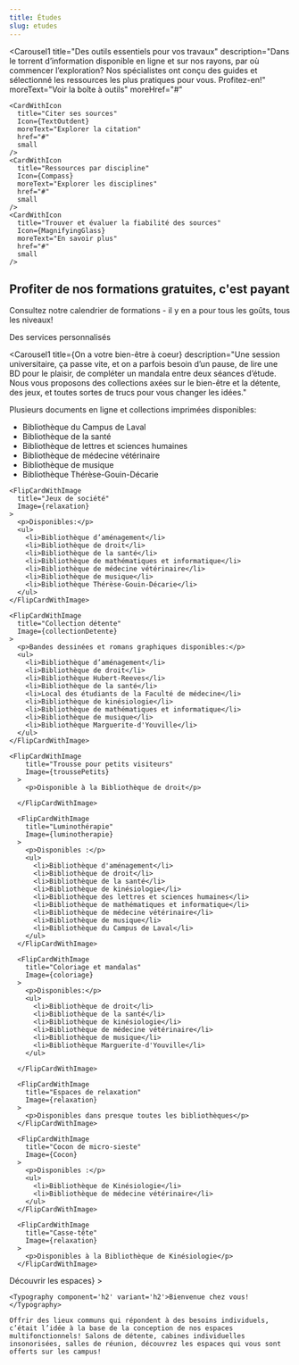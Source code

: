```yaml
---
title: Études
slug: etudes
---
```




<SuperHero
  title="On inspire la réussite"
  imageName='etudes'
/>

<Section>

  <Carousel1 
    title="Des outils essentiels pour vos travaux"
    description="Dans le torrent d’information disponible en ligne et sur nos rayons, par où commencer l’exploration? Nos spécialistes ont conçu des guides et sélectionné les ressources les plus pratiques pour vous. Profitez-en!"
    moreText="Voir la boîte à outils"
    moreHref="#"
  >
    <CardWithIcon
      title="Citer ses sources"
      Icon={TextOutdent}
      moreText="Explorer la citation"
      href="#"
      small
    />
    <CardWithIcon
      title="Ressources par discipline"
      Icon={Compass}
      moreText="Explorer les disciplines"
      href="#"
      small
    />
    <CardWithIcon
      title="Trouver et évaluer la fiabilité des sources"
      Icon={MagnifyingGlass}
      moreText="En savoir plus"
      href="#"
      small
    />
  </Carousel1>

</Section>

<Section bg="bleu100">

  ## Profiter de nos formations gratuites, c'est payant

  Consultez notre calendrier de formations - il y en a pour tous les goûts, tous les niveaux!

  <ListeFormations moreText="Toutes nos formations" moreLink="https://calendrier.bib.umontreal.ca/calendar?cid=7690&t=m&d=0000-00-00&cal=7690&inc=0" />

</Section>

<Section bg='vertFonce'>

  <Typography component="h2" variant="display5"> Des services personnalisés</Typography>


  <RichList bg="vertFonce">
    <RichListItemWithLink 
      title="Accueil en bibliothèque"
      description="Notre équipe est présente en bibliothèques pour répondre à vos questions sur place - passez nous voir au comptoir!"
      href="#"
      color="vertFonce"
    />
    <RichListItemWithLink 
      title="Clavardage"
      description="Même à distance, notre équipe est à un clic pour répondre à vos questions, vous aider à repérer un document, utiliser les ressources des bibliothèques ou vous offrir un soutien informatique."
      href="#"
      color="vertFonce"
    />
    <RichListItemWithLink 
      title="Rendez-vous avec nos spécialistes"
      description="Notre équipe propose une formation et un soutien individuels. Approfondissez les notions à votre rythme dans une ambiance accueillante."
      href="#"
      color="vertFonce"
    />
    <RichListItemWithLink 
      title="Services pour les cycles supérieurs"
      description="Jumelage avec un bibliothécaire, dépôt dans Papyrus, mise en page dans Word, matinées de rédaction, nous vous proposons une gamme de services pour vous épauler dans votre processus de rédaction."
      href="#"
      color="vertFonce"
    />
    <RichListItemWithLink 
      title="Service Accessibilité"
      description="L’accès à la documentation dont vous avez besoin est notre priorité. Profitez également d’un soutien, d’équipements et de logiciels adaptés pour vous accompagner dans votre parcours universitaire."
      href="#"
      color="vertFonce"
    />
  </RichList>

</Section>

<Section>
  <Carousel1
    title="Problème informatique? Pas de panique!"
    description="Accès hors campus, authentification, impression, numérisation, prêt d’ordinateurs ou de tablettes; nos comptoirs, nos services et nos spécialistes vous sont accessibles à l’année!"
    moreText="Consulter la documentation sur le proxy"
    moreHref="#"
  >
    <CardWithIcon
      color="rose300"
      title="Accès à distance aux ressources électroniques (PROXY)"
      Icon={Laptop}
      moreText="Consulter la documentation"
      href="#"
      small
    />
    <CardWithIcon
      color="rose300"
      title="Utilisation des outils bureautiques"
      Icon={MicrosoftWordLogo}
      moreText="Consulter la documentation"
      href="#"
      small
    />
    <CardWithIcon
      color="rose300"
      title="Installation et configuration de logiciels"
      Icon={DownloadSimple}
      moreText="Consulter la documentation"
      href="#"
      small
    />
    <CardWithIcon
      color="rose300"
      title="Connexion à distance aux logiciels"
      Icon={Plugs}
      moreText="Consulter la documentation"
      href="#"
      small
    />
  </Carousel1>

</Section>

<Section bg="bleu100">

  <Carousel1
    title={<Typography component="h2">On a votre bien-être à coeur</Typography>}
    description="Une session universitaire, ça passe vite, et on a parfois besoin d’un pause, de lire une BD pour le plaisir, de compléter un mandala entre deux séances d’étude. Nous vous proposons des collections axées sur le bien-être et la détente, des jeux, et toutes sortes de trucs pour vous changer les idées."
  >
   <FlipCardWithImage
      title="Collection bien être"
      Image={collectionBienEtre}
    >
      <p>Plusieurs documents en ligne et collections imprimées disponibles:</p>
      <ul>
      <li>Bibliothèque du Campus de Laval</li>
      <li>Bibliothèque de la santé</li>
      <li>Bibliothèque de lettres et sciences humaines</li>
      <li>Bibliothèque de médecine vétérinaire</li>
      <li>Bibliothèque de musique</li>
      <li>Bibliothèque Thérèse-Gouin-Décarie</li>
      </ul>
    </FlipCardWithImage>

    <FlipCardWithImage
      title="Jeux de société"
      Image={relaxation}
    >
      <p>Disponibles:</p>
      <ul>
        <li>Bibliothèque d’aménagement</li>
        <li>Bibliothèque de droit</li>
        <li>Bibliothèque de la santé</li>
        <li>Bibliothèque de mathématiques et informatique</li>
        <li>Bibliothèque de médecine vétérinaire</li>
        <li>Bibliothèque de musique</li>
        <li>Bibliothèque Thérèse-Gouin-Décarie</li>
      </ul>
    </FlipCardWithImage>

    <FlipCardWithImage
      title="Collection détente"
      Image={collectionDetente}
    >
      <p>Bandes dessinées et romans graphiques disponibles:</p>
      <ul>
        <li>Bibliothèque d’aménagement</li>
        <li>Bibliothèque de droit</li>
        <li>Bibliothèque Hubert-Reeves</li>
        <li>Bibliothèque de la santé</li>
        <li>Local des étudiants de la Faculté de médecine</li>
        <li>Bibliothèque de kinésiologie</li>
        <li>Bibliothèque de mathématiques et informatique</li>
        <li>Bibliothèque de musique</li>
        <li>Bibliothèque Marguerite-d'Youville</li>
      </ul>
    </FlipCardWithImage>

    <FlipCardWithImage
        title="Trousse pour petits visiteurs"
        Image={troussePetits}
      >
        <p>Disponible à la Bibliothèque de droit</p>
        
      </FlipCardWithImage>

      <FlipCardWithImage
        title="Luminothérapie"
        Image={luminotherapie}
      >
        <p>Disponibles :</p>
        <ul>
          <li>Bibliothèque d'aménagement</li>
          <li>Bibliothèque de droit</li>
          <li>Bibliothèque de la santé</li>
          <li>Bibliothèque de kinésiologie</li>
          <li>Bibliothèque des lettres et sciences humaines</li>
          <li>Bibliothèque de mathématiques et informatique</li>
          <li>Bibliothèque de médecine vétérinaire</li>
          <li>Bibliothèque de musique</li>
          <li>Bibliothèque du Campus de Laval</li>
        </ul>
      </FlipCardWithImage>

      <FlipCardWithImage
        title="Coloriage et mandalas"
        Image={coloriage}
      >
        <p>Disponibles:</p>
        <ul>
          <li>Bibliothèque de droit</li>
          <li>Bibliothèque de la santé</li>
          <li>Bibliothèque de kinésiologie</li>
          <li>Bibliothèque de médecine vétérinaire</li>
          <li>Bibliothèque de musique</li>
          <li>Bibliothèque Marguerite-d'Youville</li>
        </ul>

      </FlipCardWithImage>

      <FlipCardWithImage
        title="Espaces de relaxation"
        Image={relaxation}
      >
        <p>Disponibles dans presque toutes les bibliothèques</p>
      </FlipCardWithImage>
            
      <FlipCardWithImage
        title="Cocon de micro-sieste"
        Image={Cocon}
      >
        <p>Disponibles :</p>
        <ul>
          <li>Bibliothèque de Kinésiologie</li> 
          <li>Bibliothèque de médecine vétérinaire</li> 
        </ul>
      </FlipCardWithImage>
            
      <FlipCardWithImage
        title="Casse-tête"
        Image={relaxation}
      >
        <p>Disponibles à la Bibliothèque de Kinésiologie</p>
      </FlipCardWithImage>

  </Carousel1>
</Section>

<Section>
  <HeroWithImage
    Image={imageBienvenue}
    footer={<Button primary href='../espaces/'>Découvrir les espaces</Button>}
  >

    <Typography component='h2' variant='h2'>Bienvenue chez vous!</Typography>

    Offrir des lieux communs qui répondent à des besoins individuels, c’était l’idée à la base de la conception de nos espaces multifonctionnels! Salons de détente, cabines individuelles insonorisées, salles de réunion, découvrez les espaces qui vous sont offerts sur les campus!

  </HeroWithImage>
</Section>
